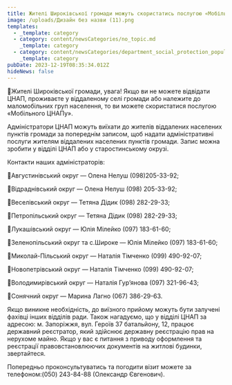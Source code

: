 ```yaml
---
title: Жителі Широківської громади можуть скористатись послугою «Мобільний ЦНАП»
image: /uploads/Дизайн без назви (11).png
templates:
  - _template: category
  - category: content/newsCategories/no_topic.md
    _template: category
  - category: content/newsCategories/department_social_protection_population.md
    _template: category
pubDate: 2023-12-19T08:35:34.012Z
hideNews: false
---
```


🌱Жителі Широківської громади, увага! Якщо ви не можете відвідати ЦНАП, проживаєте у віддаленому селі громади або належите до маломобільних груп населення, то ви можете скористатися послугою «Мобільного ЦНАПу».

Адміністратори ЦНАП можуть виїхати до жителів віддалених населених пунктів громади за попереднім записом, щоб надати адміністративні послуги жителям віддалених населених пунктів громади. Запис можна зробити у відділі ЦНАП або у старостинському окрузі.

Контакти наших адміністраторів:

🔸Августинівський округ — Олена Нелуш (098)205-33-92;

🔸Відраднівський округ — Олена Нелуш (098) 205-33-92;

🔸Веселівський округ — Тетяна Дідик (098) 282-29-33;

🔸Петропільський округ — Тетяна Дідик (098) 282-29-33;

🔸Лукашівський округ — Юлія Мілейко (097) 183-61-60;

🔸Зеленопільський округ та с.Широке — Юлія Мілейко (097) 183-61-60;

🔸Миколай-Пільський округ — Наталія Тімченко (099) 490-92-07;

🔸Новопетрівський округ — Наталія Тімченко (099) 490-92-07;

🔸Володимирівський округ — Наталія Гур’янова (097) 321-96-43;

🔸Сонячний округ — Марина Лагно (067) 386-29-63.

Якщо виникне необхідність, до виїзного прийому можуть бути залучені фахівці інших відділів ради. Також нагадуємо, що у відділі ЦНАП за адресою: м. Запоріжжя, вул. Героїв 37 батальйону, 12, працює державний реєстратор, який здійснює державну реєстрацію прав на нерухоме майно. Якщо у вас є питання з приводу оформлення та реєстрації правовстановлюючих документів на житлові будинки, звертайтеся.

Попередньо проконсультуватись та погодити візит можете за телефоном:(050) 243-84-88 (Олександр Євгенович).
